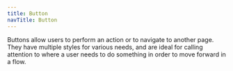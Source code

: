 ```yaml
---
title: Button
navTitle: Button
---
```


Buttons allow users to perform an action or to navigate to another page. They
have multiple styles for various needs, and are ideal for calling attention to
where a user needs to do something in order to move forward in a flow.

<LiveCodeEditor />

<PropertiesTable name="Button" />
